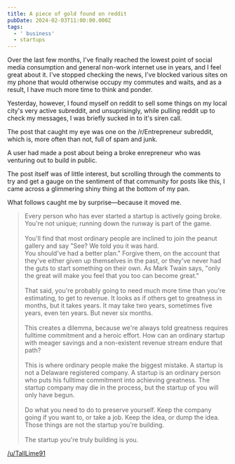 ```yaml
---
title: A piece of gold found on reddit
pubDate: 2024-02-03T11:00:00.000Z
tags:
  - ' business'
  - startups
---
```


Over the last few months, I've finally reached the lowest point of social media consumption and general non-work internet use in years, and I feel great about it. I've stopped checking the news, I've blocked various sites on my phone that would otherwise occupy my commutes and waits, and as a result, I have much more time to think and ponder.

Yesterday, however, I found myself on reddit to sell some things on my local city's very active subreddit, and unsuprisingly, while pulling reddit up to check my messages, I was briefly sucked in to it's siren call.

The post that caught my eye was one on the /r/Entrepreneur subreddit, which is, more often than not, full of spam and junk.

A user had made a post about being a broke enrepreneur who was venturing out to build in public.

The post itself was of little interest, but scrolling through the comments to try and get a gauge on the sentiment of that community for posts like this, I came across a glimmering shiny thing at the bottom of my pan.

What follows caught me by surprise—because it moved me.

> Every person who has ever started a startup is actively going broke. You're not unique; running down the runway is part of the game.\
> \
> You'll find that most ordinary people are inclined to join the peanut gallery and say "See? We told you it was hard. \
> You should've had a better plan." Forgive them, on the account that they've either given up themselves in the past, or they've never had the guts to start something on their own. As Mark Twain says, "only the great will make you feel that you too can become great."\
> \
> That said, you're probably going to need much more time than you're estimating, to get to revenue. It looks as if others get to greatness in months, but it takes years. It may take two years, sometimes five years, even ten years. But never six months.\
> \
> This creates a dilemma, because we're always told greatness requires fulltime commitment and a heroic effort. How can an ordinary startup with meager savings and a non-existent revenue stream endure that path?\
> \
> This is where ordinary people make the biggest mistake. A startup is not a Delaware registered company. A startup is an ordinary person who puts his fulltime commitment into achieving greatness. The startup company may die in the process, but the startup of you will only have begun.\
> \
> Do what you need to do to preserve yourself. Keep the company going if you want to, or take a job. Keep the idea, or dump the idea. Those things are not the startup you're building.\
> \
> The startup you're truly building is you.

[/u/TallLime91](https://www.reddit.com/r/Entrepreneur/comments/1agzpof/comment/kokus61/?utm_source=share\&utm_medium=web2x\&context=3)
